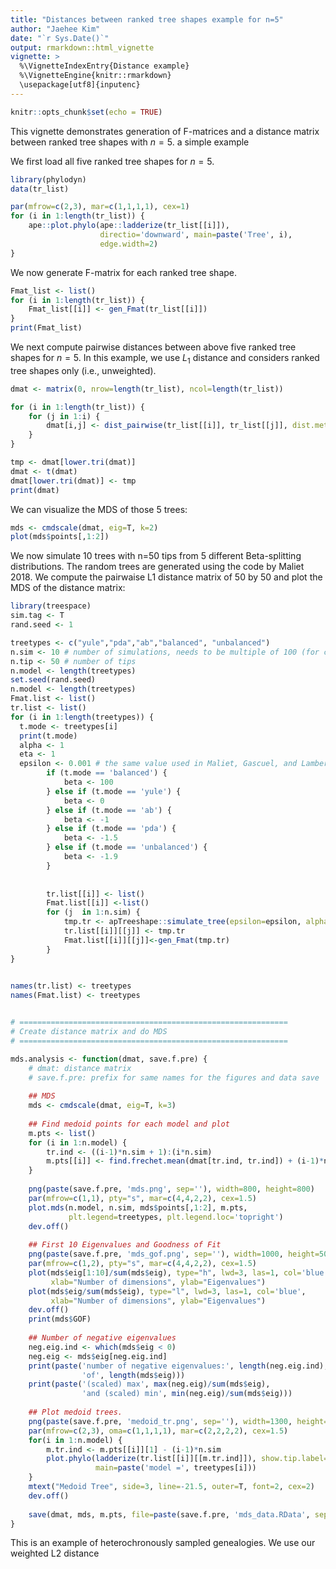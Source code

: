 ```yaml
---
title: "Distances between ranked tree shapes example for n=5"
author: "Jaehee Kim"
date: "`r Sys.Date()`"
output: rmarkdown::html_vignette
vignette: >
  %\VignetteIndexEntry{Distance example}
  %\VignetteEngine{knitr::rmarkdown}
  \usepackage[utf8]{inputenc}
---
```


```r
knitr::opts_chunk$set(echo = TRUE)
```

This vignette demonstrates generation of F-matrices and a distance matrix between ranked tree shapes with $n=5$. a simple example  

We first load all five ranked tree shapes for $n=5$.
```r
library(phylodyn)
data(tr_list)
```

```r
par(mfrow=c(2,3), mar=c(1,1,1,1), cex=1)
for (i in 1:length(tr_list)) {
    ape::plot.phylo(ape::ladderize(tr_list[[i]]),
                    directio='downward', main=paste('Tree', i),
                    edge.width=2)
}
```

We now generate F-matrix for each ranked tree shape.
```r
Fmat_list <- list()
for (i in 1:length(tr_list)) {
    Fmat_list[[i]] <- gen_Fmat(tr_list[[i]])
}
print(Fmat_list)
```

We next compute pairwise distances between above five ranked tree shapes for $n=5$. In this example, we use $L_1$ distance and considers ranked tree shapes only (i.e., unweighted).
```r
dmat <- matrix(0, nrow=length(tr_list), ncol=length(tr_list))

for (i in 1:length(tr_list)) {
    for (j in 1:i) {
        dmat[i,j] <- dist_pairwise(tr_list[[i]], tr_list[[j]], dist.method="l1", weighted=FALSE)
    }
}

tmp <- dmat[lower.tri(dmat)]
dmat <- t(dmat)
dmat[lower.tri(dmat)] <- tmp
print(dmat) 
```

We can visualize the MDS of those 5 trees:

```r
mds <- cmdscale(dmat, eig=T, k=2)
plot(mds$points[,1:2])  
```    


We now simulate 10 trees with n=50 tips from 5 different Beta-splitting distributions. The random trees are generated using the code by Maliet 2018. We compute the pairwaise L1 distance matrix of 50 by 50 and plot the MDS of the distance matrix:

```r
library(treespace)
sim.tag <- T
rand.seed <- 1

treetypes <- c("yule","pda","ab","balanced", "unbalanced")
n.sim <- 10 # number of simulations, needs to be multiple of 100 (for create.dmat)
n.tip <- 50 # number of tips
n.model <- length(treetypes)
set.seed(rand.seed)
n.model <- length(treetypes)
Fmat.list <- list()
tr.list <- list()
for (i in 1:length(treetypes)) {
  t.mode <- treetypes[i]
  print(t.mode)
  alpha <- 1
  eta <- 1
  epsilon <- 0.001 # the same value used in Maliet, Gascuel, and Lambert (2018)
        if (t.mode == 'balanced') {
            beta <- 100
        } else if (t.mode == 'yule') {
            beta <- 0      
        } else if (t.mode == 'ab') {
            beta <- -1
        } else if (t.mode == 'pda') {
            beta <- -1.5
        } else if (t.mode == 'unbalanced') {
            beta <- -1.9
        }
        
        
        tr.list[[i]] <- list()
        Fmat.list[[i]] <-list()
        for (j  in 1:n.sim) {
            tmp.tr <- apTreeshape::simulate_tree(epsilon=epsilon, alpha=alpha, beta=beta, N=n.tip)
            tr.list[[i]][[j]] <- tmp.tr
            Fmat.list[[i]][[j]]<-gen_Fmat(tmp.tr)
        }
}

    
names(tr.list) <- treetypes
names(Fmat.list) <- treetypes


# ============================================================
# Create distance matrix and do MDS  
# ============================================================

mds.analysis <- function(dmat, save.f.pre) {
    # dmat: distance matrix
    # save.f.pre: prefix for same names for the figures and data save
    
    ## MDS
    mds <- cmdscale(dmat, eig=T, k=3)
    
    ## Find medoid points for each model and plot
    m.pts <- list()
    for (i in 1:n.model) {
        tr.ind <- ((i-1)*n.sim + 1):(i*n.sim)
        m.pts[[i]] <- find.frechet.mean(dmat[tr.ind, tr.ind]) + (i-1)*n.sim
    }
    
    png(paste(save.f.pre, 'mds.png', sep=''), width=800, height=800)
    par(mfrow=c(1,1), pty="s", mar=c(4,4,2,2), cex=1.5)
    plot.mds(n.model, n.sim, mds$points[,1:2], m.pts,  
             plt.legend=treetypes, plt.legend.loc='topright')
    dev.off()
    
    ## First 10 Eigenvalues and Goodness of Fit
    png(paste(save.f.pre, 'mds_gof.png', sep=''), width=1000, height=500)
    par(mfrow=c(1,2), pty="s", mar=c(4,4,2,2), cex=1.5)
    plot(mds$eig[1:10]/sum(mds$eig), type="h", lwd=3, las=1, col='blue',
         xlab="Number of dimensions", ylab="Eigenvalues")
    plot(mds$eig/sum(mds$eig), type="l", lwd=3, las=1, col='blue', 
         xlab="Number of dimensions", ylab="Eigenvalues")
    dev.off()
    print(mds$GOF)
    
    ## Number of negative eigenvalues
    neg.eig.ind <- which(mds$eig < 0)
    neg.eig <- mds$eig[neg.eig.ind]
    print(paste('number of negative eigenvalues:', length(neg.eig.ind), 
                'of', length(mds$eig)))
    print(paste('(scaled) max', max(neg.eig)/sum(mds$eig), 
                'and (scaled) min', min(neg.eig)/sum(mds$eig)))    
    
    ## Plot medoid trees.
    png(paste(save.f.pre, 'medoid_tr.png', sep=''), width=1300, height=1000)
    par(mfrow=c(2,3), oma=c(1,1,1,1), mar=c(2,2,2,2), cex=1.5)
    for(i in 1:n.model) {
        m.tr.ind <- m.pts[[i]][1] - (i-1)*n.sim
        plot.phylo(ladderize(tr.list[[i]][[m.tr.ind]]), show.tip.label=F,
                   main=paste('model =', treetypes[i]))
    }
    mtext("Medoid Tree", side=3, line=-21.5, outer=T, font=2, cex=2)
    dev.off()
    
    save(dmat, mds, m.pts, file=paste(save.f.pre, 'mds_data.RData', sep=''))
}

```


This is an example of heterochronously sampled genealogies. We use our weighted L2 distance




